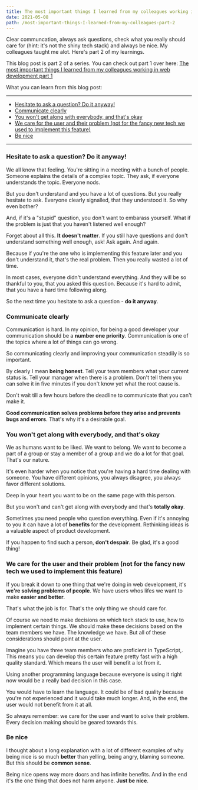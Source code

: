 ```yaml
---
title: The most important things I learned from my colleagues working in web development - part 2
date: 2021-05-08
path: /most-important-things-I-learned-from-my-colleagues-part-2
---
```


Clear communcation, always ask questions, check what you really should care for (hint: it's not the shiny tech stack) and always be nice. My colleagues taught me alot. Here's part 2 of my learnings.

This blog post is part 2 of a series. You can check out part 1 over here: [The most important things I learned from my colleagues working in web development part 1](/blog/most-important-things-I-learned-from-my-colleagues-part-1/)

What you can learn from this blog post:

---

- [Hesitate to ask a question? Do it anyway!](#ask)
- [Communicate clearly](#communicate)
- [You won't get along with everybody, and that's okay](#getting-along)
- [We care for the user and their problem (not for the fancy new tech we used to implement this feature)](#users)
- [Be nice](#be-nice)

---

### <a name='ask'></a> Hesitate to ask a question? Do it anyway!

We all know that feeling. You're sitting in a meeting with a bunch of people. Someone explains the details of a complex topic. They ask, if everyone understands the topic. Everyone nods.

But you don't understand and you have a lot of questions. But you really hesitate to ask. Everyone clearly signalled, that they understood it. So why even bother?

And, if it's a "stupid" question, you don't want to embarass yourself. What if the problem is just that you haven't listened well enough?

Forget about all this. **It doesn't matter**. If you still have questions and don't understand something well enough, ask! Ask again. And again.

Because if you're the one who is implementing this feature later and you don't understand it, that's the real problem. Then you really wasted a lot of time.

In most cases, everyone didn't understand everything. And they will be so thankful to you, that you asked this question. Because it's hard to admit, that you have a hard time following along.

So the next time you hesitate to ask a question - **do it anyway**.

### <a name='communicate'></a> Communicate clearly

Communication is hard. In my opinion, for being a good developer your communication should be a **number one priority**. Communication is one of the topics where a lot of things can go wrong.

So communicating clearly and improving your communication steadily is so important.

By clearly I mean **being honest**. Tell your team members what your current status is. Tell your manager when there is a problem. Don't tell them you can solve it in five minutes if you don't know yet what the root cause is.

Don't wait till a few hours before the deadline to communicate that you can't make it.

**Good communication solves problems before they arise and prevents bugs and errors**. That's why it's a desirable goal.

### <a name='getting-along'></a> You won't get along with everybody, and that's okay

We as humans want to be liked. We want to belong. We want to become a part of a group or stay a member of a group and we do a lot for that goal. That's our nature.

It's even harder when you notice that you're having a hard time dealing with someone. You have different opinions, you always disagree, you always favor different solutions.

Deep in your heart you want to be on the same page with this person.

But you won't and can't get along with everybody and that's **totally okay**.

Sometimes you need people who question everything. Even if it's annoying to you it can have a lot of **benefits** for the development. Rethinking ideas is a valuable aspect of product development.

If you happen to find such a person, **don't despair**. Be glad, it's a good thing!

### <a name='users'></a> We care for the user and their problem (not for the fancy new tech we used to implement this feature)

If you break it down to one thing that we're doing in web development, it's **we're solving problems of people**. We have users whos lifes we want to make **easier and better**.

That's what the job is for. That's the only thing we should care for.

Of course we need to make decisions on which tech stack to use, how to implement certain things. We should make these decisions based on the team members we have. The knowledge we have. But all of these considerations should point at the user.

Imagine you have three team members who are proficient in TypeScript,. This means you can develop this certain feature pretty fast with a high quality standard. Which means the user will benefit a lot from it.

Using another programming language because everyone is using it right now would be a really bad decision in this case.

You would have to learn the language. It could be of bad quality because you're not experienced and it would take much longer. And, in the end, the user would not benefit from it at all.

So always remember: we care for the user and want to solve their problem. Every decision making should be geared towards this.

### <a name='be-nice'></a> Be nice

I thought about a long explanation with a lot of different examples of why being nice is so much **better** than yelling, being angry, blaming someone. But this should be **common sense**.

Being nice opens way more doors and has infinite benefits. And in the end it's the one thing that does not harm anyone. **Just be nice**.
